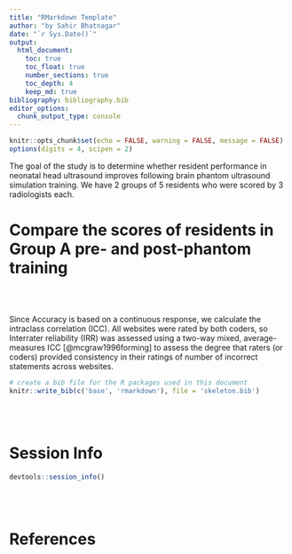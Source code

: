 ```yaml
---
title: "RMarkdown Template"
author: "by Sahir Bhatnagar"
date: "`r Sys.Date()`"
output:
  html_document:
    toc: true
    toc_float: true
    number_sections: true
    toc_depth: 4
    keep_md: true
bibliography: bibliography.bib
editor_options: 
  chunk_output_type: console
---
```


```r
knitr::opts_chunk$set(echo = FALSE, warning = FALSE, message = FALSE)
options(digits = 4, scipen = 2)
```

The goal of the study is to determine whether resident performance in neonatal head ultrasound improves following brain phantom ultrasound simulation training. We have 2 groups of 5 residents who were scored by 3 radiologists each.

# Compare the scores of residents in Group A pre- and post-phantom training

<br><br>

Since Accuracy is based on a continuous response, we calculate the intraclass correlation (ICC). All websites were
rated by both coders, so Interrater reliability (IRR) was assessed using a two-way mixed, average-measures ICC [@mcgraw1996forming] to assess the degree that raters (or coders) provided consistency in their ratings of number of incorrect statements across websites. 


```r
# create a bib file for the R packages used in this document
knitr::write_bib(c('base', 'rmarkdown'), file = 'skeleton.bib')
```


<br> <br>

# Session Info

```r
devtools::session_info()
```

<br> <br>

# References

